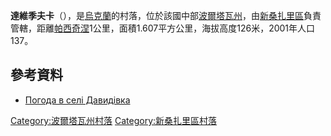{{coord|49|26|17|N|34|10|56|E|scale:100000_region:UA|display=title}}

'''達維季夫卡'''（{{lang-uk|Давидівка}}），是[[烏克蘭|烏克蘭]]的村落，位於該國中部[[波爾塔瓦州|波爾塔瓦州]]，由[[新桑扎里區|新桑扎里區]]負責管轄，距離[[帕西奇涅_(新桑扎里區)|帕西奇涅]]1公里，面積1.607平方公里，海拔高度126米，2001年人口137。

==參考資料==
* [http://weather.in.ua/ua/poltavskaja/6313 Погода в селі Давидівка] {{Wayback|url=http://weather.in.ua/ua/poltavskaja/6313 |date=20210119014843 }}

{{DEFAULTSORT:Давидівка}}
[[Category:波爾塔瓦州村落|Category:波爾塔瓦州村落]]
[[Category:新桑扎里區村落|Category:新桑扎里區村落]]


{{Poltava-geo-stub}}
